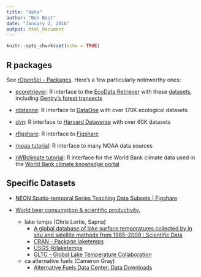 ```yaml
---
title: "data"
author: "Ben Best"
date: "January 2, 2016"
output: html_document
---
```


```r
knitr::opts_chunk$set(echo = TRUE)
```



## R packages

See [rOpenSci - Packages](https://ropensci.org/packages/#data_publication). Here's a few particularly noteworthy ones:

* [ecoretriever](https://github.com/ropensci/ecoretriever): R interface to the [EcoData Retriever](http://ecodataretriever.org) with these [datasets](http://www.ecodataretriever.org/available-data.html), including [Gentry's    forest transects](http://www.davidzeleny.net/anadat-r/doku.php/en:data:gentry)

* [rdataone](https://github.com/DataONEorg/rdataone): R interface to [DataOne](https://search.dataone.org) with over 170K ecological datasets
* [dvn](https://github.com/ropensci/dvn): R interface to [Harvard Dataverse](https://dataverse.harvard.edu/dataverse.xhtml?alias=harvard&q=) with over 60K datasets
* [rfigshare](https://github.com/ropensci/rfigshare): R interface to [Figshare](https://figshare.com/browse)

* [rnoaa tutorial](https://ropensci.org/tutorials/rnoaa_tutorial.html): R interface to many NOAA data sources
* [rWBclimate tutorial](https://ropensci.org/tutorials/rwbclimate_tutorial.html): R interface for the World Bank climate data used in the [World Bank climate knowledge portal](https://github.com/ropensci/rnoaa)


## Specific Datasets

- [NEON Spatio-temporal Series Teaching Data Subsets | Figshare](https://figshare.com/articles/Spatio_temporal_Series_Teaching_Data_Subsets/2009586)

- [World beer consumption & scientific productivity.](https://figshare.com/articles/World_beer_consumption_scientific_productivity_/664162)

  - lake temps (Chris Lortie, Sapna)
    * [A global database of lake surface temperatures collected by in situ and satellite methods from 1985–2009 : Scientific Data](http://www.nature.com/articles/sdata20158)
    * [CRAN - Package laketemps](https://cran.r-project.org/web/packages/laketemps/index.html)
    * [USGS-R/laketemps](https://github.com/USGS-R/laketemps)
    * [GLTC - Global Lake Temperature Collaboration](http://www.laketemperature.org/)

  - ca alternative fuels (Cameron Gray)
    * [Alternative Fuels Data Center: Data Downloads](http://www.afdc.energy.gov/data_download/)
